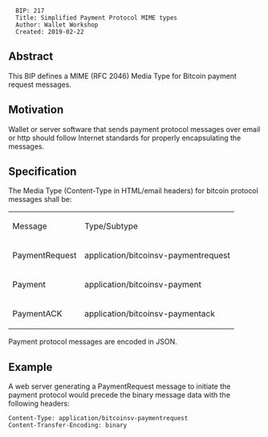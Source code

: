 <pre>
  BIP: 217
  Title: Simplified Payment Protocol MIME types
  Author: Wallet Workshop
  Created: 2019-02-22
</pre>

==Abstract==

This BIP defines a MIME (RFC 2046) Media Type for Bitcoin payment
request messages.

==Motivation==

Wallet or server software that sends payment protocol messages over
email or http should follow Internet standards for properly
encapsulating the messages.

==Specification==

The Media Type (Content-Type in HTML/email headers) for bitcoin
protocol messages shall be:

{|
| Message || Type/Subtype
|-
| PaymentRequest || application/bitcoinsv-paymentrequest
|-
| Payment || application/bitcoinsv-payment
|-
| PaymentACK || application/bitcoinsv-paymentack
|}

Payment protocol messages are encoded in JSON.

==Example==

A web server generating a PaymentRequest message to initiate the
payment protocol would precede the binary message data with the
following headers:
<pre>
Content-Type: application/bitcoinsv-paymentrequest
Content-Transfer-Encoding: binary
</pre>
